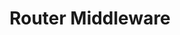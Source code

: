 ---
id: "express_tf_med_013"
questionType: "TRUE_FALSE"
title: "Router Middleware"
statement: "router.use(middleware) applies middleware to all routes in the router."
difficulty: "MEDIUM"
category: "Express"
correctAnswer: true
explanation: "router.use() behaves like app.use() but scoped to the router."
---